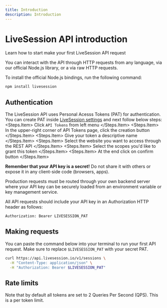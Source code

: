 ```yaml
---
title: Introduction
description: Introduction
---
```


# LiveSession API introduction
<Subtitle>
    Learn how to start make your first LiveSession API request
</Subtitle>

You can interact with the API through HTTP requests from any language, via our official Node.js library, or a via raw HTTP requests.

To install the official Node.js bindings, run the following command:
```bash
npm install livesession
```

## Authentication
The LiveSession API uses Personal Acesss Tokens (PAT) for authentication. You can create PAT inside [LiveSession settings](https://app.livesession.io)
and next follow below steps:
<Steps>
    <Steps.Item>
        Click `API Tokens` from left menu
    </Steps.Item>
    <Steps.Item>
        In the upper-right corner of API Tokens page, click the creation button
    </Steps.Item>
    <Steps.Item>
        Give your token a descriptive name
    </Steps.Item>
    <Steps.Item>
        Select the website you want to access through the REST API
    </Steps.Item>
    <Steps.Item>
        Select the scopes you'd like to grant this token
    </Steps.Item>
    <Steps.Item>
        At the end click on confirm button
    </Steps.Item>
</Steps>

**Remember that your API key is a secret!** Do not share it with others or expose it in any client-side code (browsers, apps).

Production requests must be routed through your own backend server where your API key can be securely loaded from an environment variable or key management service.

All API requests should include your API key in an Authorization HTTP header as follows:

```bash
Authorization: Bearer LIVESESSION_PAT
```

## Making requests
You can paste the command below into your terminal to run your first API request.
Make sure to replace `$LIVESESSION_PAT` with your secret PAT.

```bash
curl https://api.livesession.io/v1/sessions \
  -H "Content-Type: application/json" \
  -H "Authorization: Bearer $LIVESESSION_PAT"
```

## Rate limits
Note that by default all tokens are set to 2 Queries Per Second (QPS). This is a per token limit.